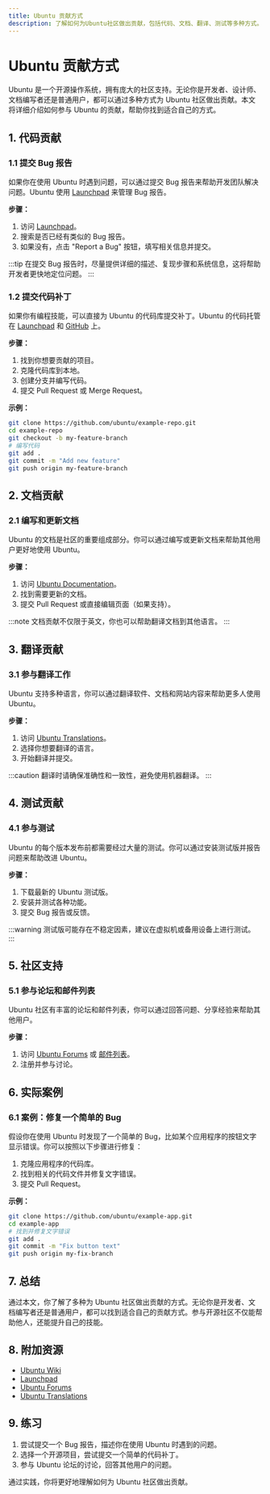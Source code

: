 ```yaml
---
title: Ubuntu 贡献方式
description: 了解如何为Ubuntu社区做出贡献，包括代码、文档、翻译、测试等多种方式。适合初学者入门。
---
```


# Ubuntu 贡献方式

Ubuntu 是一个开源操作系统，拥有庞大的社区支持。无论你是开发者、设计师、文档编写者还是普通用户，都可以通过多种方式为 Ubuntu 社区做出贡献。本文将详细介绍如何参与 Ubuntu 的贡献，帮助你找到适合自己的方式。

## 1. 代码贡献

### 1.1 提交 Bug 报告

如果你在使用 Ubuntu 时遇到问题，可以通过提交 Bug 报告来帮助开发团队解决问题。Ubuntu 使用 [Launchpad](https://bugs.launchpad.net/ubuntu) 来管理 Bug 报告。

**步骤：**
1. 访问 [Launchpad](https://bugs.launchpad.net/ubuntu)。
2. 搜索是否已经有类似的 Bug 报告。
3. 如果没有，点击 "Report a Bug" 按钮，填写相关信息并提交。

:::tip
在提交 Bug 报告时，尽量提供详细的描述、复现步骤和系统信息，这将帮助开发者更快地定位问题。
:::

### 1.2 提交代码补丁

如果你有编程技能，可以直接为 Ubuntu 的代码库提交补丁。Ubuntu 的代码托管在 [Launchpad](https://code.launchpad.net/ubuntu) 和 [GitHub](https://github.com/ubuntu) 上。

**步骤：**
1. 找到你想要贡献的项目。
2. 克隆代码库到本地。
3. 创建分支并编写代码。
4. 提交 Pull Request 或 Merge Request。

**示例：**
```bash
git clone https://github.com/ubuntu/example-repo.git
cd example-repo
git checkout -b my-feature-branch
# 编写代码
git add .
git commit -m "Add new feature"
git push origin my-feature-branch
```

## 2. 文档贡献

### 2.1 编写和更新文档

Ubuntu 的文档是社区的重要组成部分。你可以通过编写或更新文档来帮助其他用户更好地使用 Ubuntu。

**步骤：**
1. 访问 [Ubuntu Documentation](https://help.ubuntu.com/)。
2. 找到需要更新的文档。
3. 提交 Pull Request 或直接编辑页面（如果支持）。

:::note
文档贡献不仅限于英文，你也可以帮助翻译文档到其他语言。
:::

## 3. 翻译贡献

### 3.1 参与翻译工作

Ubuntu 支持多种语言，你可以通过翻译软件、文档和网站内容来帮助更多人使用 Ubuntu。

**步骤：**
1. 访问 [Ubuntu Translations](https://translations.launchpad.net/ubuntu)。
2. 选择你想要翻译的语言。
3. 开始翻译并提交。

:::caution
翻译时请确保准确性和一致性，避免使用机器翻译。
:::

## 4. 测试贡献

### 4.1 参与测试

Ubuntu 的每个版本发布前都需要经过大量的测试。你可以通过安装测试版并报告问题来帮助改进 Ubuntu。

**步骤：**
1. 下载最新的 Ubuntu 测试版。
2. 安装并测试各种功能。
3. 提交 Bug 报告或反馈。

:::warning
测试版可能存在不稳定因素，建议在虚拟机或备用设备上进行测试。
:::

## 5. 社区支持

### 5.1 参与论坛和邮件列表

Ubuntu 社区有丰富的论坛和邮件列表，你可以通过回答问题、分享经验来帮助其他用户。

**步骤：**
1. 访问 [Ubuntu Forums](https://ubuntuforums.org/) 或 [邮件列表](https://lists.ubuntu.com/)。
2. 注册并参与讨论。

## 6. 实际案例

### 6.1 案例：修复一个简单的 Bug

假设你在使用 Ubuntu 时发现了一个简单的 Bug，比如某个应用程序的按钮文字显示错误。你可以按照以下步骤进行修复：

1. 克隆应用程序的代码库。
2. 找到相关的代码文件并修复文字错误。
3. 提交 Pull Request。

**示例：**
```bash
git clone https://github.com/ubuntu/example-app.git
cd example-app
# 找到并修复文字错误
git add .
git commit -m "Fix button text"
git push origin my-fix-branch
```

## 7. 总结

通过本文，你了解了多种为 Ubuntu 社区做出贡献的方式。无论你是开发者、文档编写者还是普通用户，都可以找到适合自己的贡献方式。参与开源社区不仅能帮助他人，还能提升自己的技能。

## 8. 附加资源

- [Ubuntu Wiki](https://wiki.ubuntu.com/)
- [Launchpad](https://launchpad.net/)
- [Ubuntu Forums](https://ubuntuforums.org/)
- [Ubuntu Translations](https://translations.launchpad.net/ubuntu)

## 9. 练习

1. 尝试提交一个 Bug 报告，描述你在使用 Ubuntu 时遇到的问题。
2. 选择一个开源项目，尝试提交一个简单的代码补丁。
3. 参与 Ubuntu 论坛的讨论，回答其他用户的问题。

通过实践，你将更好地理解如何为 Ubuntu 社区做出贡献。